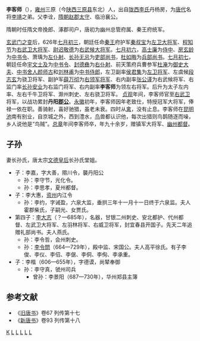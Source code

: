 {{roughtranslation|time=2019-03-12T15:10:16+00:00}}
'''李客师'''（{{bd|580年||669年||李}}），[[雍州|雍州]]三原（今[[陕西|陕西]][[三原县|三原县]]东北）人，出自[[陇西李氏|陇西李氏]]丹杨房，为[[唐代|唐代]]名将[[李靖|李靖]]之弟。父李诠，[[隋朝|隋朝]][[赵郡|赵郡]][[太守|太守]]、临汾襄公。

隋朝时任隋文帝挽郎、涿郡司户，唐初为幽州总管府属、秦王府统军。

[[玄武门之变|玄武门之变]]后，626年[[七月初三|七月初三]]，朝廷任命[[秦王|秦王]]府护军[[秦叔宝|秦叔宝]]为[[左卫大将军|左卫大将军]]、[[程知节|程知节]]为[[右武卫大将军|右武卫大将军]]、[[尉迟敬德|尉迟敬德]]为[[右武候大将军|右武候大将军]]。[[七月初六|七月初六]]，[[高士廉|高士廉]]为[[侍中|侍中]]、[[房玄龄|房玄龄]]为[[中书令|中书令]]、萧瑀为[[左仆射|左仆射]]、[[长孙无忌|长孙无忌]]为[[吏部尚书|吏部尚书]]，[[杜如晦|杜如晦]]为[[兵部尚书|兵部尚书]]。[[七月初七|七月初七]]，朝廷任命[[宇文士及|宇文士及]]为[[中书令|中书令]]、[[封德彝|封德彝]]为[[右仆射|右仆射]]、前天策府兵曹参军[[杜淹|杜淹]]为[[御史大夫|御史大夫]]、[[中书舍人|中书舍人]][[颜师古|颜师古]]和[[刘林甫|刘林甫]]为[[中书侍郎|中书侍郎]]，左卫副率[[侯君集|侯君集]]为[[左卫将军|左卫将军]]、左虞候[[段志玄|段志玄]]为骁卫将军、副护军[[薛万彻|薛万彻]]为[[右领军将军|右领军将军]]、右内副率[[张公谨|张公谨]]为右武候将军、右监门率[[长孙安业|长孙安业]]为右监门将军、右内副率'''李客师'''为领左右将军。后升为太子左内率、左右千牛卫将军、滁州刺史、左右骁卫将军。
[[贞观|贞观]]年间，李客师官至[[右武卫|右武卫]]将军，以战功累封'''丹阳[[郡公|郡公]]'''。[[永徽|永徽]]初年，李客师因年老致仕，特授冠军大将军，俸禄一依在职。善骑射，喜好驰猎，虽老未衰。四时从[[禽|禽]]，没有止息。李客师在[[昆明池|昆明池]]南有别业，自京城之外，西到澧水，[[鸟|鸟]]兽都认识他，每次出猎则鸟鹊随逐而噪，乡人说他是“鸟贼”。[[总章|总章]]年间李客师卒，年九十余岁，赠镇军大将军、[[幽州|幽州]][[都督|都督]]。

==子孙==
妻长孙氏，唐太宗[[长孙皇后|文德皇后]]长孙氏堂姐。
*子：李嘉，字大善，隰川令，襲丹阳公
**孙：李守节，光化令。
**孙：李思孝，夏州都督。
*子：李大惠，[[资州|资州]]内江令
**孙：李约，字诫盈，六泉大监，垂拱三年十一月十一日终于六泉监。夫人霍郡柴氏，子嗣光、女贾氏。
*第四子：[[李大志|李大志]]（？—685年），名器，甘银二州刺史、安北都护、代州都督、左武卫大将军、左羽林将军、右威卫将军，封宜春县开国子。先天二年追赠礼部尚书。夫人燕氏。
**孙：李令哲，会州刺史。
**孙：[[李令問|李令問]]（664—729年），殿中监、宋国公。夫人高平徐氏。有子李俊、李仪、李佋、李倨、李侗、李侚、李承重。
*子：李楷（606—655年），字德谟，尚辇奉御
**孙：李守真，虢州司兵
***曾孙：李景阳（687—730年），华州郑县主簿

== 参考文献 ==
* 《[[旧唐书|旧唐书]]》卷67 列传第十七
* 《[[新唐书|新唐书]]》卷93 列传第十八

[[Category:李姓|K]]
[[Category:三原縣人|L]]
[[Category:陇西李氏|L]]
[[Category:唐朝官员|L]]
[[Category:唐朝郡公|L]]
[[Category:唐朝军事人物|L]]